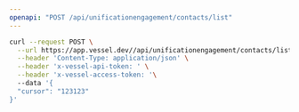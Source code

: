 ```yaml
---
openapi: "POST /api/unificationengagement/contacts/list"
---
```


<RequestExample>

```bash Request
curl --request POST \
  --url https://app.vessel.dev//api/unificationengagement/contacts/list \
  --header 'Content-Type: application/json' \
  --header 'x-vessel-api-token: ' \
  --header 'x-vessel-access-token: '\ 
  --data '{
  "cursor": "123123"
}'
```

</RequestExample>


      